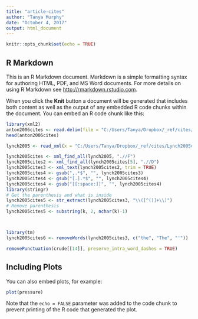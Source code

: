 ```yaml
---
title: "article-cites"
author: "Tanya Murphy"
date: "October 4, 2017"
output: html_document
---
```


```r
knitr::opts_chunk$set(echo = TRUE)
```

## R Markdown

This is an R Markdown document. Markdown is a simple formatting syntax for authoring HTML, PDF, and MS Word documents. For more details on using R Markdown see <http://rmarkdown.rstudio.com>.

When you click the **Knit** button a document will be generated that includes both content as well as the output of any embedded R code chunks within the document. You can embed an R code chunk like this:

```r
library(xml2)
anton2006cites <- read.delim(file = "C:/Users/Tanya/Dropbox/_ref/cites/Anton2006cites.txt", stringsAsFactors = FALSE)
head(anton2006cites)

lynch2005 <- read_xml(x = "C:/Users/Tanya/Dropbox/_ref/cites/Lynch2005cites.xml")

lynch2005cites <- xml_find_all(lynch2005, ".//F")
lynch2005cites2 <- xml_find_all(lynch2005cites[5], ".//D")
lynch2005cites3 <- xml_text(lynch2005cites2, trim = TRUE)
lynch2005cites4 <- gsub(",.*$", "", lynch2005cites3)
lynch2005cites4 <- gsub("[.].*$", "", lynch2005cites4)
lynch2005cites4 <- gsub("[[:space:]]", "", lynch2005cites4)
library(stringr)
# Get the parenthesis and what is inside
lynch2005cites5 <- str_extract(lynch2005cites3, "\\([^()]+\\)")
# Remove parenthesis
lynch2005cites5 <- substring(k, 2, nchar(k)-1)



library(tm)
lynch2005cites6 <- removeWords(lynch2005cites3, c("the", "The", "'"))

removePunctuation(crude[[14]], preserve_intra_word_dashes = TRUE)

```

## Including Plots

You can also embed plots, for example:

```r
plot(pressure)
```

Note that the `echo = FALSE` parameter was added to the code chunk to prevent printing of the R code that generated the plot.
